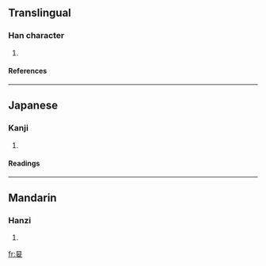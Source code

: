 ==Translingual==
===Han character===
{{Han char|rn=38|rad=女|as=04|sn=7|four=|canj=日女 (AV), X日女 (XAV)}}
# {{defn|Han|sort=女04}}
====References====
{{Han ref|kx=0256.330|dkj=06099|dj=0521.120|hdz=21031.020|uh=599F|ud=22943}}
----
==Japanese==
===Kanji===
{{ja-kanji|grade=|rs=女04}}
# {{defn|Japanese}} 
====Readings====
{{ja-readings|on=[[あん]] (an), [[えん]] (en)|kun=[[やすらか]] (yasuraka), [[やすめる]] (yasumeru)}}
----
==Mandarin==
===Hanzi===
{{cmn-hanzi|pin=[[yàn]] (yan4)|wg=yen<sup>4</sup>}}
# {{defn|Mandarin}}

[[fr:妟]]
